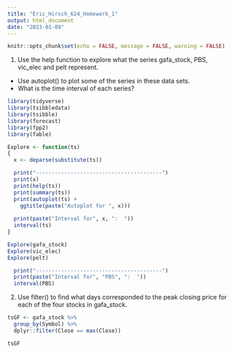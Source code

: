 ```yaml
---
title: "Eric_Hirsch_624_Homework_1"
output: html_document
date: "2023-01-09"
---
```


```r
knitr::opts_chunk$set(echo = FALSE, message = FALSE, warning = FALSE)
```

1. Use the help function to explore what the series gafa_stock, PBS, vic_elec and pelt represent.
* Use autoplot() to plot some of the series in these data sets.
* What is the time interval of each series?

```r

library(tidyverse)
library(tsibbledata)
library(tsibble)
library(forecast)
library(fpp2)
library(fable)

Explore <- function(ts)
{
  x <- deparse(substitute(ts))

  print("----------------------------------------")
  print(x)
  print(help(ts))
  print(summary(ts))
  print(autoplot(ts) +
    ggtitle(paste("Autoplot for ", x)))
  
  print(paste("Interval for", x, ":  "))
  interval(ts)
}

Explore(gafa_stock)
Explore(vic_elec)
Explore(pelt)

  print("----------------------------------------")
  print(paste("Interval for", "PBS", ":  "))
  interval(PBS)

```

2. Use filter() to find what days corresponded to the peak closing price for each of the four stocks in gafa_stock.

```r

tsGF <- gafa_stock %>%
  group_by(Symbol) %>%
  dplyr::filter(Close == max(Close))

tsGF


```


